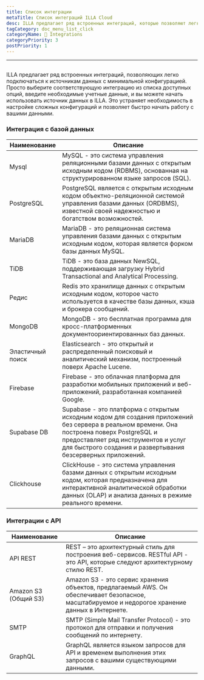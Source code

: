```yaml
---
title: Список интеграции
metaTitle: Список интеграций ILLA Cloud
desc: ILLA предлагает ряд встроенных интеграций, которые позволяют легко подключиться к вашим источникам данных с минимальными настройками
tagCategory: doc_menu_list_click
categoryName: 🔨 Integrations
categoryPriority: 3
postPriority: 1
---
```


* * *

## <Heading hidden>Список Интеграций</Heading>

ILLA предлагает ряд встроенных интеграций, позволяющих легко подключаться к источникам данных с минимальной конфигурацией. Просто выберите соответствующую интеграцию из списка доступных опций, введите необходимые учетные данные, и вы можете начать использовать источник данных в ILLA. Это устраняет необходимость в настройке сложных конфигураций и позволяет быстро начать работу с вашими данными.

### Интеграция с базой данных

| Наименование     | Описание                                                                                                                                                                                                                                           |
| ---------------- | -------------------------------------------------------------------------------------------------------------------------------------------------------------------------------------------------------------------------------------------------- |
| Mysql            | MySQL - это система управления реляционными базами данных с открытым исходным кодом (RDBMS), основанная на структурированном языке запросов (SQL).                                                                                                 |
| PostgreSQL       | PostgreSQL является с открытым исходным кодом объектно-реляционной системой управления базами данных (ORDBMS), известной своей надежностью и богатством возможностей.                                                                              |
| MariaDB          | MariaDB - это реляционная система управления базами данных с открытым исходным кодом, которая является форком базы данных MySQL.                                                                                                                   |
| TiDB             | TiDB - это база данных NewSQL, поддерживающая загрузку Hybrid Transactional and Analytical Processing.                                                                                                                                             |
| Редис            | Redis это хранилище данных с открытым исходным кодом, которое часто используется в качестве базы данных, кэша и брокера сообщений.                                                                                                                 |
| MongoDB          | MongoDB - это бесплатная программа для кросс-платформенных документоориентированных баз данных.                                                                                                                                                    |
| Эластичный поиск | Elasticsearch - это открытый и распределенный поисковый и аналитический механизм, построенный поверх Apache Lucene.                                                                                                                                |
| Firebase         | Firebase - это облачная платформа для разработки мобильных приложений и веб-приложений, разработанная компанией Google.                                                                                                                            |
| Supabase DB      | Supabase - это платформа с открытым исходным кодом для создания приложений без сервера в реальном времени. Она построена поверх PostgreSQL и предоставляет ряд инструментов и услуг для быстрого создания и развертывания безсерверных приложений. |
| Clickhouse       | ClickHouse - это система управления базами данных с открытым исходным кодом, которая предназначена для интерактивной аналитической обработки данных (OLAP) и анализа данных в режиме реального времени.                                            |

### Интеграции с API

| Наименование         | Описание                                                                                                                                        |
| -------------------- | ----------------------------------------------------------------------------------------------------------------------------------------------- |
| API REST             | REST – это архитектурный стиль для построения веб-сервисов. RESTful API - это API, которые следуют архитектурному стилю REST.                   |
| Amazon S3 (Общий S3) | Amazon S3 - это сервис хранения объектов, предлагаемый AWS. Он обеспечивает безопасное, масштабируемое и недорогое хранение данных в Интернете. |
| SMTP                 | SMTP (Simple Mail Transfer Protocol) - это протокол для отправки и получения сообщений по интернету.                                            |
| GraphQL              | GraphQL является языком запросов для API и временем выполнения этих запросов с вашими существующими данными.                                    |
